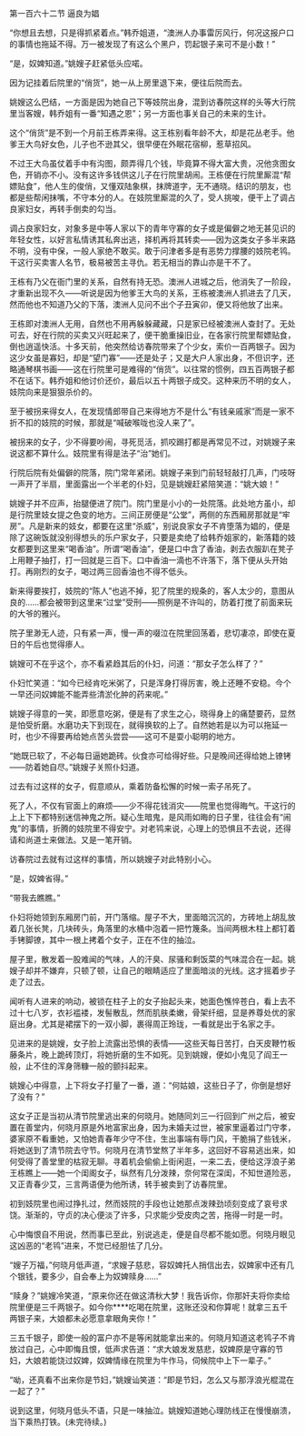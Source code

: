 

第一百六十二节 逼良为娼

“你想且去想，只是得抓紧着点。”韩乔姐道，“澳洲人办事雷厉风行，何况这报户口的事情也拖延不得。万一被发现了有这么个黑户，罚起银子来可不是小数！”

“是，奴婢知道。”姚嫂子赶紧低头应喏。

因为记挂着后院里的“俏货”，她一从上房里退下来，便往后院而去。

姚嫂这么巴结，一方面是因为她自己下等妓院出身，混到访春院这样的头等大行院里当客嫂，韩乔姐有一番“知遇之恩”；另一方面也事关自己的未来的生计。

这个“俏货”是不到一个月前王栋弄来得。这王栋别看年龄不大，却是花丛老手。他爹王大鸟好女色，儿子也不逊其父，很早便在外眠花宿柳，惹草招风。

不过王大鸟虽仗着手中有沟图，颇弄得几个钱，毕竟算不得大富大贵，况他贪图女色，开销亦不小。没有这许多钱供这儿子在行院里胡闹。王栋便在行院里厮混“帮嫖贴食”，他人生的俊俏，又懂双陆象棋，抹牌道字，无不通晓。结识的朋友，也都是些帮闲抹嘴，不守本分的人。在妓院里厮混的久了，受人挑唆，便干上了调占良家妇女，再转手倒卖的勾当。

调占良家妇女，对象多是中等人家以下的青年守寡的女子或是偏僻之地无甚见识的年轻女性，以好言私情诱其私奔出逃，择机再将其转卖――因为这类女子多半来路不明，没有中保，一般人家绝不敢买。敢于问津者多是有恶势力撑腰的妓院老鸨。干这行买卖害人名节，极易被苦主寻仇。若无相当的靠山亦是干不了。

王栋有乃父在衙门里的关系，自然有持无恐。澳洲人进城之后，他消失了一阶段，才重新出现不久――听说是因为他爹王大鸟的关系，王栋被澳洲人抓进去了几天，然而他也不知道乃父的下落，澳洲人见问不出个子丑寅卯，便又将他放了出来。

王栋即对澳洲人无用，自然也不用再躲躲藏藏，只是家已经被澳洲人查封了。无处可去，好在行院的买卖又兴旺起来了，便干脆重操旧业，在各家行院里帮嫖贴食，倒也逍遥快活。十多天前，他突然给访春院带来了个少女，索价一百两银子。因为这少女虽是寡妇，却是“望门寡”――还是处子；又是大户人家出身，不但识字，还略通琴棋书画――这在行院里可是难得的“俏货”。以往常的惯例，四五百两银子都不在话下。韩乔姐和他讨价还价，最后以五十两银子成交。这种来历不明的女人，妓院向来是狠狠杀价的。

至于被拐来得女人，在发现情郎带自己来得地方不是什么“有钱亲戚家”而是一家不折不扣的妓院的时候，那就是“喊破喉咙也没人来了”。

被拐来的女子，少不得要吵闹，寻死觅活，抓咬踢打都是再常见不过，对姚嫂子来说这都不算什么。妓院里有得是法子“治”她们。

行院后院有处偏僻的院落，院门常年紧闭。姚嫂子来到门前轻轻敲打几声，门吱呀一声开了半扇，里面露出一个半老的仆妇，见是姚嫂赶紧陪笑道：“姚大娘！”

姚嫂子并不应声，抬腿便进了院门。院门里是小小的一处院落。此处地方虽小，却是行院里妓女提之色变的地方。三间正房便是“公堂”，两侧的东西厢房那就是“牢房”。凡是新来的妓女，都要在这里“杀威”，别说良家女子不肯堕落为娼的，便是除了这碗饭就没别得想头的乐户家女子，只要是卖绝了给韩乔姐家的，新落籍的妓女都要到这里来“喝香油”。所谓“喝香油”，便是口中含了香油，剥去衣服趴在凳子上用鞭子抽打，打一回就是三百下。口中香油一滴也不许落下，落下便从头开始打。再刚烈的女子，喝过两三回香油也不得不低头。

新来得要挨打，妓院的“陈人”也逃不掉，犯了院里的规条的，客人太少的，意图从良的……都会被带到这里来“过堂”受刑――照例是不许叫的，防着打搅了前面来玩的大爷的雅兴。

院子里渺无人迹，只有紧一声，慢一声的啜泣在院里回荡着，悲切凄凉，即使在夏日的午后也觉得瘆人。

姚嫂可不在乎这个，亦不看紧趋其后的仆妇，问道：“那女子怎么样了？”

仆妇忙笑道：“如今已经肯吃米粥了，只是浑身打得厉害，晚上还睡不安稳。今个一早还问奴婢能不能弄些清淤化肿的药来呢。”

姚嫂子得意的一笑，即愿意吃粥，便是有了求生之心，晓得身上的痛楚要药，显然是怕受折磨。水磨功夫下到现在，就得换软的上了。自然她若是以为可以拖延一时，也少不得要再给她点苦头尝尝――这可不是耍小聪明的地方。

“她既已软了，不必每日逼她跪砖。伙食亦可给得好些。只是晚间还得给她上镣铐――防着她自尽。”姚嫂子关照仆妇道。

过去有过这样的女子，假意顺从，乘着防备松懈的时候一索子吊死了。

死了人，不仅有官面上的麻烦――少不得花钱消灾――院里也觉得晦气。干这行的上上下下都特别迷信神鬼之所。疑心生暗鬼，是风雨如晦的日子里，往往会有“闹鬼”的事情，折腾的妓院里不得安宁。对老鸨来说，心理上的恐惧且不去说，还得请和尚道士来做法。又是一笔开销。

访春院过去就有过这样的事情，所以姚嫂子对此特别小心。

“是，奴婢省得。”

“带我去瞧瞧。”

仆妇将她领到东厢房门前，开门落缩。屋子不大，里面暗沉沉的，方砖地上胡乱放着几张长凳，几块砖头，角落里的水桶中泡着一把竹篾条。当间两根木柱上都钉着手铐脚镣，其中一根上拷着个女子，正在不住的抽泣。

屋子里，散发着一股难闻的气味，人的汗臭、尿骚和剩饭菜的气味混合在一起。姚嫂子却并不嫌弃，只顿了顿，让自己的眼睛适应了里面暗淡的光线。这才摇着步子走了过去。

闻听有人进来的响动，被锁在柱子上的女子抬起头来，她面色憔悴苍白，看上去不过十七八岁，衣衫褴褛，发髻散乱，然而肌肤柔嫩，骨架纤细，显是养尊处优的家庭出身。尤其是裙摆下的一双小脚，裹得周正玲珑，一看就是出于名家之手。

见进来的是姚嫂，女子脸上流露出恐惧的表情――这些天每日苦打，白天皮鞭竹板藤条片，晚上跪砖顶灯，将她折磨的生不如死。见到姚嫂，便如小鬼见了阎王一般，止不住的浑身筛糠一般的颤抖起来。

姚嫂心中得意，上下将女子打量了一番，道：“何姑娘，这些日子了，你倒是想好了没有？”

这女子正是当初从清节院里逃出来的何晓月。她随同刘三一行回到广州之后，被安置在善堂内，何晓月原是外地富家出身，因为未婚夫过世，被家里逼着过门守孝，婆家原不看重她，又怕她青春年少守不住，生出事端有辱门风，干脆捐了些钱米，将她送到了清节院去守节。何晓月在清节堂熬了半年多，这回好不容易逃出来，如何受得了善堂里的枯寂无聊。寻着机会偷偷上街闲逛，一来二去，便给这浮浪子弟王栋瞧上――她一个闺阁女子，纵然有几分泼辣，奈何常在深闺，不知世道险恶，又正青春少艾，三言两语便为他所诱，转手被卖到了访春院里。

初到妓院里也闹过挣扎过，然而妓院的手段也让她那点泼辣劲顷刻变成了哀号求饶。渐渐的，守贞的决心便淡了许多，只求能少受皮肉之苦，拖得一时是一时。

心中悔恨自不用说，然而事已至此，别说逃走，便是自尽都不能如愿。何晓月眼见这凶恶的“老鸨”进来，不觉已经胆怯了几分。

“嫂子万福，”何晓月低声道，“求嫂子慈悲，容奴婢托人捎信出去，奴婢家中还有几个银钱，要多少，自会奉上为奴婢赎身……”

“赎身？”姚嫂冷笑道，“原来你还在做这清秋大梦！我告诉你，你那奸夫将你卖给院里便是三千两银子。如今你****吃喝在院里，这账还没和你算呢！就拿三五千两银子来，大娘都未必愿意拿眼角夹你！”

三五千银子，即使一般的富户亦不是等闲就能拿出来的。何晓月知道这老鸨子不肯放过自己，心中即悔且恨，低声求告道：“求大娘发发慈悲，奴婢原是守寡的节妇，大娘若能饶过奴婢，奴婢情缘在院里为牛作马，伺候院中上下一辈子。”

“呦，还真看不出来你是节妇，”姚嫂讪笑道：“即是节妇，怎么又与那浮浪光棍混在一起了？”

说到这里，何晓月低头不语，只是一味抽泣。姚嫂知道她心理防线正在慢慢崩溃，当下乘热打铁。(未完待续。)

